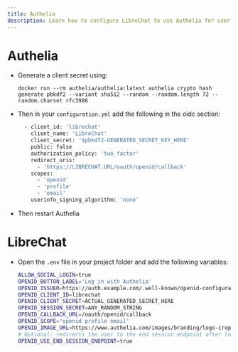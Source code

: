 ```yaml
---
title: Authelia
description: Learn how to configure LibreChat to use Authelia for user authentication.
---
```


# Authelia

- Generate a client secret using:
  ```
  docker run --rm authelia/authelia:latest authelia crypto hash generate pbkdf2 --variant sha512 --random --random.length 72 --random.charset rfc3986
  ```
- Then in your `configuration.yml` add the following in the oidc section:
  ```bash filename="configuration.yml"
    - client_id: 'librechat'
      client_name: 'LibreChat'
      client_secret: '$pbkdf2-GENERATED_SECRET_KEY_HERE'
      public: false
      authorization_policy: 'two_factor'
      redirect_uris:
        - 'https://LIBRECHAT.URL/oauth/openid/callback'
      scopes:
        - 'openid'
        - 'profile'
        - 'email'
      userinfo_signing_algorithm: 'none'
  ```
- Then restart Authelia

# LibreChat

- Open the `.env` file in your project folder and add the following variables:
  ```bash filename=".env"
  ALLOW_SOCIAL_LOGIN=true
  OPENID_BUTTON_LABEL='Log in with Authelia'
  OPENID_ISSUER=https://auth.example.com/.well-known/openid-configuration
  OPENID_CLIENT_ID=librechat
  OPENID_CLIENT_SECRET=ACTUAL_GENERATED_SECRET_HERE
  OPENID_SESSION_SECRET=ANY_RANDOM_STRING
  OPENID_CALLBACK_URL=/oauth/openid/callback
  OPENID_SCOPE="openid profile email"
  OPENID_IMAGE_URL=https://www.authelia.com/images/branding/logo-cropped.png
  # Optional: redirects the user to the end session endpoint after logging out
  OPENID_USE_END_SESSION_ENDPOINT=true 
  ```
